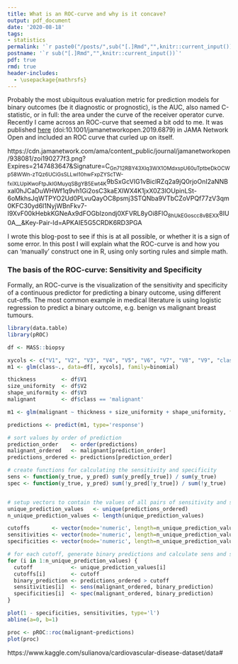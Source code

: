 ```yaml
---
title: What is an ROC-curve and why is it concave?
output: pdf_document
date: '2020-08-18'
tags:
- statistics 
permalink: '`r paste0("/posts/",sub("[.]Rmd","",knitr::current_input()),"/")`'
postname: '`r sub("[.]Rmd","",knitr::current_input())`'
pdf: true
rmd: true
header-includes:
  - \usepackage{mathrsfs}
---
```


Probably the most ubiquitous evaluation metric for prediction models for binary outcomes (be it diagnostic or prognostic), is the AUC, also named C-statistic, or in full: the area under the curve of the receiver operator curve.
Recently I came across an ROC-curve that seemed a bit odd to me. It was published [here](doi:10.1001/jamanetworkopen.2019.6879) (doi:10.1001/jamanetworkopen.2019.6879) in JAMA Network Open and included an ROC curve that curled up on itself. 

https://cdn.jamanetwork.com/ama/content_public/journal/jamanetworkopen/938081/zoi190277f3.png?Expires=2147483647&Signature=C~Gn712RBY43Xlq3WX1OMdxspU60uTptbeDkOCWp58WWn-zTQz6UCiGsSLLwI10hwFxpZYScTW-fxiXLUpiKwoFtpJkIGMuyqSBgYB5Ewt4K~9bSxGcVIG1vBiclRZq2a9jQ0rjoOnI2aNNBxal0hJCaDuWHWf1q9vh1Gi2osC3kaEXlWX4K1jxX0Z3lOUpinLSt-6oMkhsJqWTPYO2Ud0PLvuQayOC8psmj3STQNba9VTbCZoVPQf77zV3qm0KFC30yd6I1NyjWBnFkv7-I9XvF00kHebkKGNeAx9dFOGbIzondj0XFVRL8yOi8FlO~8hUkEGoscc8vBEXX~8IU0A__&Key-Pair-Id=APKAIE5G5CRDK6RD3PGA

I wrote this blog-post to see if this is at all possible, or whether it is a sign of some error.
In this post I will explain what the ROC-curve is and how you can 'manually' construct one in R, using only sorting rules and simple math.

### The basis of the ROC-curve: Sensitivity and Specificity

Formally, an ROC-curve is the visualization of the sensitivity and specificity of a continuous predictor for predicting a binary outcome, using different cut-offs.
The most common example in medical literature is using logistic regression to predict a binary outcome, e.g. benign vs malignant breast tumours.


```r
library(data.table)
library(pROC)
```

```r
df <- MASS::biopsy
```

```r
xycols <- c("V1", "V2", "V3", "V4", "V5", "V6", "V7", "V8", "V9", "class")
m1 <- glm(class~., data=df[, xycols], family=binomial)

thickness        <- df$V1
size_uniformity  <- df$V2
shape_uniformity <- df$V3
malignant        <- df$class == 'malignant'

m1 <- glm(malignant ~ thickness + size_uniformity + shape_uniformity, family=binomial)

predictions <- predict(m1, type='response')
```

```r
# sort values by order of prediction
prediction_order    <- order(predictions)
malignant_ordered   <- malignant[prediction_order]
predictions_ordered <- predictions[prediction_order]

# create functions for calculating the sensitivity and specificity
sens <- function(y_true, y_pred) sum(y_pred[y_true]) / sum(y_true)
spec <- function(y_true, y_pred) sum(!y_pred[!y_true]) / sum(!y_true)


# setup vectors to contain the values of all pairs of sensitivity and specificity
unique_prediction_values   <- unique(predictions_ordered)
n_unique_prediction_values <- length(unique_prediction_values)

cutoffs       <- vector(mode='numeric', length=n_unique_prediction_values)
sensitivities <- vector(mode='numeric', length=n_unique_prediction_values)
specificities <- vector(mode='numeric', length=n_unique_prediction_values)

# for each cutoff, generate binary predictions and calculate sens and spec
for (i in 1:n_unique_prediction_values) {
  cutoff            <- unique_prediction_values[i]
  cutoffs[i]        <- cutoff
  binary_prediction <- predictions_ordered > cutoff
  sensitivities[i]  <- sens(malignant_ordered, binary_prediction)
  specificities[i]  <- spec(malignant_ordered, binary_prediction)
}

```

```r
plot(1 - specificities, sensitivities, type='l')
abline(a=0, b=1)
```

```r
proc <- pROC::roc(malignant~predictions)
plot(proc)
```






https://www.kaggle.com/sulianova/cardiovascular-disease-dataset/data#

